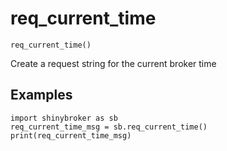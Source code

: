 # req_current_time { #shinybroker.req_current_time }

`req_current_time()`

Create a request string for the current broker time

## Examples

```
import shinybroker as sb
req_current_time_msg = sb.req_current_time()
print(req_current_time_msg)
```